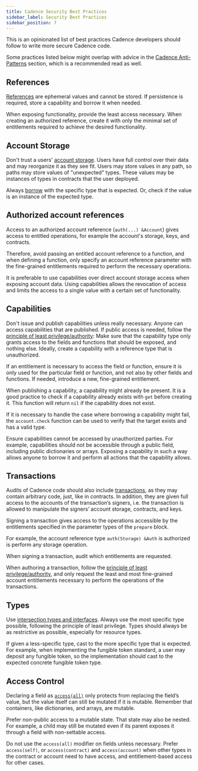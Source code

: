 ```yaml
---
title: Cadence Security Best Practices
sidebar_label: Security Best Practices
sidebar_position: 7
---
```


This is an opinionated list of best practices Cadence developers should follow to write more secure Cadence code.

Some practices listed below might overlap with advice in the [Cadence Anti-Patterns](./design-patterns.mdx) section, which is a recommended read as well.

## References

[References](./language/references.mdx) are ephemeral values and cannot be stored. If persistence is required, store a capability and borrow it when needed.

When exposing functionality, provide the least access necessary. When creating an authorized reference,
create it with only the minimal set of entitlements required to achieve the desired functionality.

## Account Storage

Don't trust a users' [account storage](./language/accounts/storage.mdx).
Users have full control over their data and may reorganize it as they see fit.
Users may store values in any path, so paths may store values of "unexpected" types.
These values may be instances of types in contracts that the user deployed.

Always [borrow](./language/accounts/capabilities.mdx) with the specific type that is expected.
Or, check if the value is an instance of the expected type.

## Authorized account references

Access to an authorized account reference (`auth(...) &Account`) gives access to entitled operations,
for example the account's storage, keys, and contracts.

Therefore, avoid passing an entitled account reference to a function,
and when defining a function,
only specify an account reference parameter with the fine-grained entitlements required to perform the necessary operations.

It is preferable to use capabilities over direct account storage access when exposing account data.
Using capabilities allows the revocation of access and limits the access to a single value with a certain set of functionality.

## Capabilities

Don't issue and publish capabilities unless really necessary.
Anyone can access capabilities that are published.
If public access is needed, follow the [principle of least privilege/authority](https://en.wikipedia.org/wiki/Principle_of_least_privilege):
Make sure that the capability type only grants access to the fields and functions that should be exposed, and nothing else.
Ideally, create a capability with a reference type that is unauthorized.

If an entitlement is necessary to access the field or function,
ensure it is only used for the particular field or function,
and not also by other fields and functions.
If needed, introduce a new, fine-grained entitlement.

When publishing a capability, a capability might already be present.
It is a good practice to check if a capability already exists with `get` before creating it.
This function will return `nil` if the capability does not exist.

If it is necessary to handle the case where borrowing a capability might fail, the `account.check` function can be used to verify that the target exists and has a valid type.

Ensure capabilities cannot be accessed by unauthorized parties. For example, capabilities should not be accessible through a public field, including public dictionaries or arrays. Exposing a capability in such a way allows anyone to borrow it and perform all actions that the capability allows.

## Transactions

Audits of Cadence code should also include [transactions](./language/transactions.md), as they may contain arbitrary code, just, like in contracts. In addition, they are given full access to the accounts of the transaction’s signers, i.e. the transaction is allowed to manipulate the signers’ account storage, contracts, and keys.

Signing a transaction gives access to the operations accessible by the entitlements specified in the parameter types of the `prepare` block.

For example, the account reference type `auth(Storage) &Auth` is authorized is perform any storage operation.

When signing a transaction, audit which entitlements are requested.

When authoring a transaction,
follow the [principle of least privilege/authority](https://en.wikipedia.org/wiki/Principle_of_least_privilege),
and only request the least and most fine-grained account entitlements necessary to perform the operations of the transactions.

## Types

Use [intersection types and interfaces](./language/intersection-types.md). Always use the most specific type possible, following the principle of least privilege. Types should always be as restrictive as possible, especially for resource types.

If given a less-specific type, cast to the more specific type that is expected. For example, when implementing the fungible token standard, a user may deposit any fungible token, so the implementation should cast to the expected concrete fungible token type.

## Access Control

Declaring a field as [`access(all)`](./language/access-control.md) only protects from replacing the field’s value, but the value itself can still be mutated if it is mutable. Remember that containers, like dictionaries, and arrays, are mutable.

Prefer non-public access to a mutable state. That state may also be nested. For example, a child may still be mutated even if its parent exposes it through a field with non-settable access.

Do not use the `access(all)` modifier on fields unless necessary.
Prefer `access(self)`, or `access(contract)` and `access(account)` when other types in the contract or account need to have access,
and entitlement-based access for other cases.
